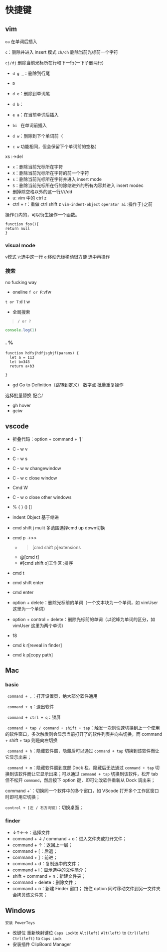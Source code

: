 
# 快捷键
## vim
`ea` 在单词后插入

`c`：删除并进入 insert 模式
`ch/dh` 删除当前光标前一个字符

`cj/dj` 删除当前光标所在行和下一行(一下子删两行)

- `d g _`：删除到行尾

- `D`
- `d e`：删除到单词尾
- `d b`：
- `e a`：在当前单词后插入
- `bi ` 在单词前插入
- `d w`：删除到下个单词前（
- `c w` 功能相同，但会保留下个单词前的空格）

xs :->del
- `x`：删除当前光标所在字符
- `X`：删除当前光标所在字符的前一个字符
- `s`：删除当前光标所在字符并进入 insert mode
- `S`：删除当前光标所在行的除缩进外的所有内容并进入 insert modec 
- 删掉除空格以外的这一行////dd
- u: vim 中的 ctrl z
- ctrl + r：重做 ctrl shift z
`vim-indent-object`
`operator ai` :操作于`}`之前

操作`{}`内的，可以衍生操作一个函数。

```
function foo(){
return null
}
```

### visual mode
v模式 
`V`:选中这一行
`o`:移动光标移动很方便
选中再操作
### 搜索
no fucking way


- oneline
`f or F`:vfw


`t or T`:d t w 
- 全局搜索

> `/ or ?`
```js filename="index.js"{1}
console.log(1)
```
### . %
```
function hdfsjhdfjsghjf(params) {
  let a = 113
  let b=343
  return a+b3
  
}
```


- gd  Go to Definition（跳转到定义）
数字点 批量重复操作

选择批量替换 配合/

- gh hover
- gciw

## vscode
- 折叠代码：option + command + '['
- C - w v
- C - w s

- C - w w changewindow
- C - w c close window
- Cmd W
- C - w o close other windows
- % { } () []
- indent Object  基于缩进
- cmd shift j mulit 多范围选择cmd up down切换

- cmd p ->>>
  - >[cmd shift p]extensions 
  - @[cmd t]
  - #[cmd shift o]工作区 :排序
- cmd t
- cmd shift enter
- cmd enter
- option + delete：删除光标前的单词（一个文本块为一个单词，如 vimUser 这里为一个单词）
- option + control + delete：删除光标前的单词（以驼峰为单词的区分，如 vimUser 这里为两个单词）
- f8
- cmd k   r[reveal in finder]
- cmd k   p[copy path] 


## Mac
### basic
` command + ,`：打开设置页，绝大部分软件通用



` command + q`：退出软件

` command + ctrl + q`：锁屏

` command + tap / command + shift + tap`：触发一次则快速切换到上一个使用的软件窗口，多次触发则会显示当前打开了的软件列表并向右切换，而 command + shift + tap 则是向左切换

` command + h`：隐藏软件窗，隐藏后可以通过 `command + tap` 切换到该软件而让它显示出来；

` command + m`：隐藏软件窗到底部 Dock 栏，隐藏后无法通过 `command + tap` 切换到该软件而让它显示出来；可以通过 `command + tap` 切换到该软件，松开 tab 但不松开 `command`，然后按下 option 键，即可让改软件重新从 Dock 调出来；

command +`：切换同一个软件中的多个窗口，如 VScode 打开多个工作区窗口时即可用它切换；


`control + [左 / 右方向键]`：切换桌面；
### finder
- ↓↑←→：选择文件
- command + ↓ / command + o：进入文件夹或打开文件；
- command + ↑：返回上一层；
- command + [：后退；
- command + ]：前进；
- command + d：复制选中的文件；
- command + i：显示选中的文件简介；
- shift + command + n：新建文件夹；
- command + delete：删除文件；
- command + n：新建 Finder 窗口；
  按住 option 同时移动文件到另一文件夹会拷贝该文件夹；
## Windows
 ```安装 PowerToys```
  -  改键位 重新映射键位
   `Caps Lock`to `Alt(left)`
   `Alt(left)` to `Ctrl(left)`
   `Ctrl(left)` to `Caps Lock`
  - 安装插件 
    ClipBoard Manager